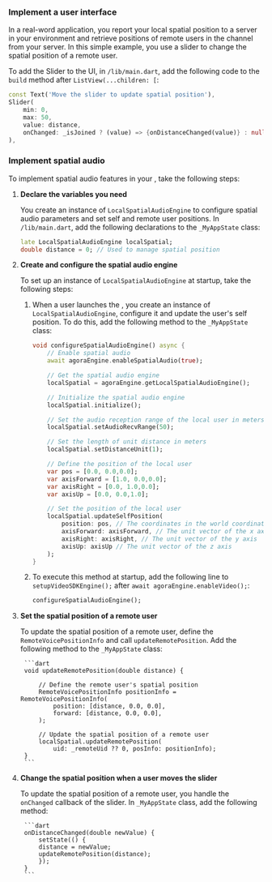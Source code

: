 <PlatformWrapper platform="flutter">


### Implement a user interface

In a real-word application, you report your local spatial position to a server in your environment and retrieve positions of remote users in the channel from your server. In this simple example, you use a slider to change the spatial position of a remote user. 

To add the Slider to the UI, in `/lib/main.dart`, add the following code to the `build` method after `ListView(...children: [`:

```dart
const Text('Move the slider to update spatial position'),
Slider(
    min: 0,
    max: 50,
    value: distance,
    onChanged: _isJoined ? (value) => {onDistanceChanged(value)} : null,
),
```

### Implement spatial audio

To implement spatial audio features in your <Vpl k="CLIENT" />, take the following steps:

1. **Declare the variables you need**

    You create an instance of `LocalSpatialAudioEngine` to configure spatial audio parameters and set self and remote user positions. In `/lib/main.dart`, add the following declarations to the `_MyAppState` class:

    ```dart
    late LocalSpatialAudioEngine localSpatial;
    double distance = 0; // Used to manage spatial position
    ```

1. **Create and configure the spatial audio engine**

    To set up an instance of `LocalSpatialAudioEngine` at startup, take the following steps:

    1. When a user launches the <Vpl k="CLIENT" />, you create an instance of `LocalSpatialAudioEngine`, configure it and update the user's self position. To do this, add the following method to the `_MyAppState` class:

        ```dart
        void configureSpatialAudioEngine() async {
            // Enable spatial audio
            await agoraEngine.enableSpatialAudio(true);

            // Get the spatial audio engine
            localSpatial = agoraEngine.getLocalSpatialAudioEngine();

            // Initialize the spatial audio engine
            localSpatial.initialize();

            // Set the audio reception range of the local user in meters
            localSpatial.setAudioRecvRange(50);

            // Set the length of unit distance in meters
            localSpatial.setDistanceUnit(1);

            // Define the position of the local user
            var pos = [0.0, 0.0,0.0];
            var axisForward = [1.0, 0.0,0.0];
            var axisRight = [0.0, 1.0,0.0];
            var axisUp = [0.0, 0.0,1.0];

            // Set the position of the local user
            localSpatial.updateSelfPosition(
                position: pos, // The coordinates in the world coordinate system.
                axisForward: axisForward, // The unit vector of the x axis
                axisRight: axisRight, // The unit vector of the y axis
                axisUp: axisUp // The unit vector of the z axis
            );
        }
        ```

    1. To execute this method at startup, add the following line to `setupVideoSDKEngine();` after `await agoraEngine.enableVideo();`:

        ```dart
        configureSpatialAudioEngine();
        ```

1. **Set the spatial position of a remote user**

    To update the spatial position of a remote user, define the `RemoteVoicePositionInfo` and call `updateRemotePosition`. Add the following method to the `_MyAppState` class:

        ```dart
        void updateRemotePosition(double distance) {

            // Define the remote user's spatial position
            RemoteVoicePositionInfo positionInfo = RemoteVoicePositionInfo(
                position: [distance, 0.0, 0.0],
                forward: [distance, 0.0, 0.0],
            );

            // Update the spatial position of a remote user
            localSpatial.updateRemotePosition(
                uid: _remoteUid ?? 0, posInfo: positionInfo);
        }
        ```

1. **Change the spatial position when a user moves the slider**

    To update the spatial position of a remote user, you handle the `onChanged` callback of the slider. In `_MyAppState` class, add the following method:

        ```dart
        onDistanceChanged(double newValue) {
            setState(() {
            distance = newValue;
            updateRemotePosition(distance);
            });
        }
        ```

</PlatformWrapper>

